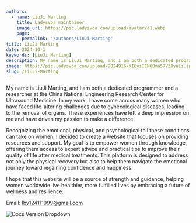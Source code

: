 ```yaml
---
authors:
  - name: LiuJi Marting
    title: LadysVoa maintainer
    image_url: https://pic.ladysvoa.com/upload/avatar/a1.webp
    page: 
      permalink: '/authors/LiuJi-Marting'
title: LiuJi Marting
date: 2024-10-1
keywords: [LiuJi Marting]
description: My name is LiuJi Marting, and I am both a dedicated programmer and a researcher at the China National Engineering Research Center for Ultrasound Medicine. In my work, I have come across many women who have faced life-altering challenges due to gynecological diseases, leading to the removal of organs. These experiences have left a deep impression on me and have driven my passion to make a difference.
image: https://pic.ladysvoa.com/upload/2024916/KI6yiICN6Bma57VZXyuLi.jpeg
slug: /LiuJi-Marting
---
```



My name is LiuJi Marting, and I am both a dedicated programmer and a researcher at the China National Engineering Research Center for Ultrasound Medicine. In my work, I have come across many women who have faced life-altering challenges due to gynecological diseases, leading to the removal of organs. These experiences have left a deep impression on me and have driven my passion to make a difference.

<!-- truncate -->


Recognizing the emotional, physical, and psychological toll these conditions can take on women, I decided to create a website that focuses on providing resources and support. My goal is to empower women through knowledge, offering them access to expert advice and practical tips to improve their quality of life after medical treatments. This platform is designed to address not only the physical recovery but also to help them navigate the emotional journey toward regaining confidence and happiness.

I hope that this website will be a source of strength and guidance, helping women worldwide live healthier, more fulfilled lives by embracing a future of wellness and resilience.

Email: lby124111999@gmail.com

![Docs Version Dropdown](https://pic.ladysvoa.com/upload/avatar/a1.webp)


<Utterances
  repo="lbykoo/docusaurus"
  issueTerm="url" 
  theme="github-light"
/>